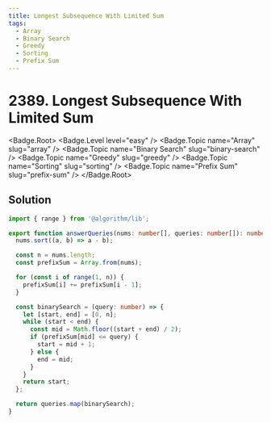 ```yaml
---
title: Longest Subsequence With Limited Sum
tags:
  - Array
  - Binary Search
  - Greedy
  - Sorting
  - Prefix Sum
---
```


# 2389. Longest Subsequence With Limited Sum

<Badge.Root>
  <Badge.Level level="easy" />
  <Badge.Topic name="Array" slug="array" />
  <Badge.Topic name="Binary Search" slug="binary-search" />
  <Badge.Topic name="Greedy" slug="greedy" />
  <Badge.Topic name="Sorting" slug="sorting" />
  <Badge.Topic name="Prefix Sum" slug="prefix-sum" />
</Badge.Root>

## Solution

```typescript filename="solution.ts" copy
import { range } from '@algorithm/lib';

export function answerQueries(nums: number[], queries: number[]): number[] {
  nums.sort((a, b) => a - b);

  const n = nums.length;
  const prefixSum = Array.from(nums);

  for (const i of range(1, n)) {
    prefixSum[i] += prefixSum[i - 1];
  }

  const binarySearch = (query: number) => {
    let [start, end] = [0, n];
    while (start < end) {
      const mid = Math.floor((start + end) / 2);
      if (prefixSum[mid] <= query) {
        start = mid + 1;
      } else {
        end = mid;
      }
    }
    return start;
  };

  return queries.map(binarySearch);
}
```

<ProblemLink
  codingSite="leetcode"
  href="https://leetcode.com/problems/longest-subsequence-with-limited-sum/"
  title="Longest Subsequence With Limited Sum"
/>
